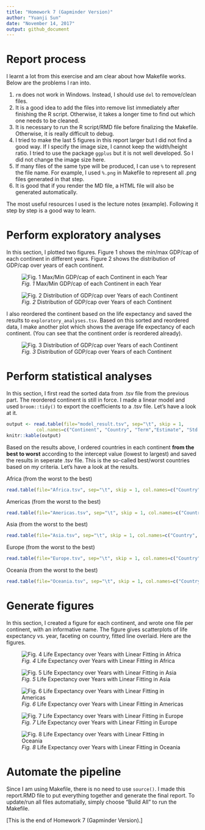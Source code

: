 ```yaml
---
title: "Homework 7 (Gapminder Version)"
author: "Yuanji Sun"
date: "November 14, 2017"
output: github_document
---
```


# Report process
I learnt a lot from this exercise and am clear about how Makefile works. Below are the problems I ran into.

1. `rm` does not work in Windows. Instead, I should use `del` to remove/clean files.
2. It is a good idea to add the files into remove list immediately after finishing the R script. Otherwise, it takes a longer time to find out which one needs to be cleaned.
3. It is necessary to run the R script/RMD file before finalizing the Makefile. Otherwise, it is really difficult to debug.
4. I tried to make the last 5 figures in this report larger but I did not find a good way. If I specify the image size, I cannot keep the width/height ratio. I tried to use the package `ggplus` but it is not well developed. So I did not change the image size here.
5. If many files of the same type will be produced, I can use `%` to represent the file name. For example, I used `%.png` in Makefile to represent all .png files generated in that step.
6. It is good that if you render the MD file, a HTML file will also be generated automatically.

The most useful resources I used is the lecture notes (example). Following it step by step is a good way to learn.


# Perform exploratory analyses
In this section, I plotted two figures. Figure 1 shows the min/max GDP/cap of each continent in different years. Figure 2 shows the distribution of GDP/cap over years of each continent.

![*Fig. 1* Max/Min GDP/cap of each Continent in each Year](Min_Max_GDP_per_Capita_year.png)

![*Fig. 2* Distribution of GDP/cap over Years of each Continent](GDP_per_Capita_Continent.png)

I also reordered the continent based on the life expectancy and saved the results to `exploratory_analyses.tsv`. Based on this sorted and reordered data, I make another plot which shows the average life expectancy of each continent. (You can see that the continent order is reordered already).

![*Fig. 3* Distribution of GDP/cap over Years of each Continent](mean_lifeExp_continent.png)


# Perform statistical analyses
In this section, I first read the sorted data from .tsv file from the previous part. The reordered continent is still in force. I made a linear model and used `broom::tidy()` to export the coefficients to a .tsv file. Let's have a look at it.
```r
output <- read.table(file="model_result.tsv", sep="\t", skip = 1,
		   col.names=c("Continent", "Country", "Term","Estimate", "Std.Error", "Statistic", "P.Value"))
knitr::kable(output)
```

Based on the results above, I ordered countries in each continent __from the best to worst__ according to the intercept value (lowest to largest) and saved the results in seperate .tsv file. This is the so-called best/worst countries based on my criteria. Let's have a look at the results.

Africa (from the worst to the best)
```r
read.table(file="Africa.tsv", sep="\t", skip = 1, col.names=c("Country", "Intercept Estimate"))
```

Americas (from the worst to the best)
```r
read.table(file="Americas.tsv", sep="\t", skip = 1, col.names=c("Country", "Intercept Estimate"))
```

Asia (from the worst to the best)
```r
read.table(file="Asia.tsv", sep="\t", skip = 1, col.names=c("Country", "Intercept Estimate"))
```

Europe (from the worst to the best)
```r
read.table(file="Europe.tsv", sep="\t", skip = 1, col.names=c("Country", "Intercept Estimate"))
```

Oceania (from the worst to the best)
```r
read.table(file="Oceania.tsv", sep="\t", skip = 1, col.names=c("Country", "Intercept Estimate"))
```

# Generate figures
In this section, I created a figure for each continent, and wrote one file per continent, with an informative name. The figure gives scatterplots of life expectancy vs. year, faceting on country, fitted line overlaid. Here are the figures.

![*Fig. 4* Life Expectancy over Years with Linear Fitting in Africa](Africa.png)


![*Fig. 5* Life Expectancy over Years with Linear Fitting in Asia](Asia.png)


![*Fig. 6* Life Expectancy over Years with Linear Fitting in Americas](Americas.png)


![*Fig. 7* Life Expectancy over Years with Linear Fitting in Europe](Europe.png)


![*Fig. 8* Life Expectancy over Years with Linear Fitting in Oceania](Oceania.png)


# Automate the pipeline
Since I am using Makefile, there is no need to use `source()`. I made this report.RMD file to put everything together and generate the final report. To update/run all files automatially, simply choose "Build All" to run the Makefile.

[This is the end of Homework 7 (Gapminder Version).]

